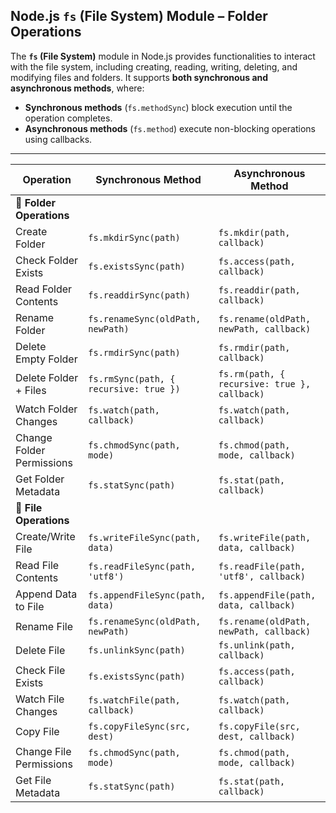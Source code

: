 ## **Node.js `fs` (File System) Module – Folder Operations**  

The **`fs` (File System)** module in Node.js provides functionalities to interact with the file system, including creating, reading, writing, deleting, and modifying files and folders. It supports **both synchronous and asynchronous methods**, where:  
- **Synchronous methods** (`fs.methodSync`) block execution until the operation completes.  
- **Asynchronous methods** (`fs.method`) execute non-blocking operations using callbacks.  

---


| **Operation**             | **Synchronous Method**                          | **Asynchronous Method**                         |
|---------------------------|------------------------------------------------|------------------------------------------------|
| **📂 Folder Operations**  |                                                |                                                |
| Create Folder             | `fs.mkdirSync(path)`                           | `fs.mkdir(path, callback)`                      |
| Check Folder Exists       | `fs.existsSync(path)`                          | `fs.access(path, callback)`                     |
| Read Folder Contents      | `fs.readdirSync(path)`                         | `fs.readdir(path, callback)`                    |
| Rename Folder             | `fs.renameSync(oldPath, newPath)`              | `fs.rename(oldPath, newPath, callback)`         |
| Delete Empty Folder       | `fs.rmdirSync(path)`                           | `fs.rmdir(path, callback)`                      |
| Delete Folder + Files     | `fs.rmSync(path, { recursive: true })`        | `fs.rm(path, { recursive: true }, callback)`   |
| Watch Folder Changes      | `fs.watch(path, callback)`                     | `fs.watch(path, callback)`                      |
| Change Folder Permissions | `fs.chmodSync(path, mode)`                     | `fs.chmod(path, mode, callback)`                |
| Get Folder Metadata       | `fs.statSync(path)`                            | `fs.stat(path, callback)`                       |
| **📄 File Operations**    |                                                |                                                |
| Create/Write File         | `fs.writeFileSync(path, data)`                 | `fs.writeFile(path, data, callback)`           |
| Read File Contents        | `fs.readFileSync(path, 'utf8')`                | `fs.readFile(path, 'utf8', callback)`          |
| Append Data to File       | `fs.appendFileSync(path, data)`                | `fs.appendFile(path, data, callback)`          |
| Rename File               | `fs.renameSync(oldPath, newPath)`              | `fs.rename(oldPath, newPath, callback)`        |
| Delete File               | `fs.unlinkSync(path)`                          | `fs.unlink(path, callback)`                     |
| Check File Exists         | `fs.existsSync(path)`                          | `fs.access(path, callback)`                     |
| Watch File Changes        | `fs.watchFile(path, callback)`                 | `fs.watch(path, callback)`                      |
| Copy File                 | `fs.copyFileSync(src, dest)`                   | `fs.copyFile(src, dest, callback)`             |
| Change File Permissions   | `fs.chmodSync(path, mode)`                     | `fs.chmod(path, mode, callback)`               |
| Get File Metadata         | `fs.statSync(path)`                            | `fs.stat(path, callback)`                      |

